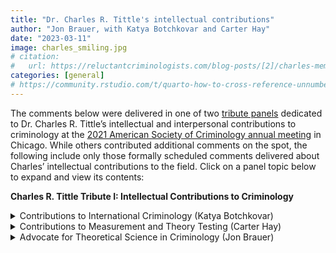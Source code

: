 ```yaml
---
title: "Dr. Charles R. Tittle's intellectual contributions"
author: "Jon Brauer, with Katya Botchkovar and Carter Hay"
date: "2023-03-11"
image: charles_smiling.jpg
# citation: 
#   url: https://reluctantcriminologists.com/blog-posts/[2]/charles-memorial.html
categories: [general]
# https://community.rstudio.com/t/quarto-how-to-cross-reference-unnumbered-book-chapter/136279/2
---
```


The comments below were delivered in one of two [tribute panels](https://tinyurl.com/yf3uexwu) dedicated to Dr. Charles R. Tittle's intellectual and interpersonal contributions to criminology at the [2021 American Society of Criminology annual meeting](https://asc41.com/events/2021-asc-annual-meeting/) in Chicago. While others contributed additional comments on the spot, the following include only those formally scheduled comments delivered about Charles' intellectual contributions to the field. Click on a panel topic below to expand and view its contents:
 
**Charles R. Tittle Tribute I: Intellectual Contributions to Criminology**
 
<details> <summary> Contributions to International Criminology (Katya Botchkovar) </summary>

## Contributions to International Criminology {#sec-charles_international}  

**by [Katya Botchkovar](https://cssh.northeastern.edu/faculty/ekaterina-botchkovar/)**

*Katya gave us permission to share the recorded video of her presentation, which was delivered remotely for the ASC tribute session:*

{{< video https://youtu.be/PgUFS5-Cum4 >}}

</details>

<details> <summary> Contributions to Measurement and Theory Testing  (Carter Hay) </summary>

## Contributions to Measurement and Theory Testing {#sec-charles_measurement}

**by [Carter Hay](https://criminology.fsu.edu/faculty-and-staff/carter-hay)**

### Introduction

*Carter gave us permission to share the written notes for his comments delivered for the ASC tribute session:*

Thank you Jon, and thank you for all of your organizing these sessions that allow us to reflect on Charles as such an important scholar and person for the field of criminology but also in our lives. My areas to cover are measurement and theory testing, and it was a wonderful idea to put those two together because when we look at Charles’s research in broad strokes, those two are inherently linked. I think of it in this way:

- Charles was as theoretical as they come — he approached each issue with a deep concern for theory.
-	But he also was immensely empirical; analyzing data and testing hypotheses are the core of his research activities.
-	But a third thing: He commonly used data that he had some part in collecting, which meant that he wasn’t having to rely on the measures available in secondary data; instead, he played a role in shaping new novel measures of theoretical concepts.

This ultimately translated into extraordinary number of novel creative tests—studies that are among the best and most influential tests of a given theory, and this often was due in part to measurement. 

And he did this for MANY different theories — by my count, it’s at 10 different theories not just that Charles was able to test, but that he was able to test with original data that enabled he and his co-authors to design their own measures:

-	Differential association theory
-	Self-control theory
-	Deterrence theory
-	Reintegrative shaming and labeling theory
-	Strain theory, including general strain theory
-	Situational action theory
-	Colvin’s social support/coercion theory

And then there also are theoretical topics that cut across **multiple** theories, including innovative work on:

-	criminal motivations
-	morality and crime and religiosity and crime.

It’s not possible talk about all of those areas where Charles had a big impact with respect to measurement and empirical testing. I’m instead going to discuss two of those areas—deterrence and self-control—in some detail as illustrations of his general approach and his lasting influence.  

### Deterrence 

So the first area I want to focus on is deterrence. Charles’s work in this area most clearly begins with the Tittle (1969) article that used official data for the 50 states to reveal that the certainty of punishment—as indicated by the probability of imprisonment—was associated with lower crime and that severity (the length of prison sentences) also could reduce crime when certainty was at high levels. Charles’s key point in that article and in several others that followed in the 1970s was that deterrence needed to be taken seriously; it had been dismissed, but this wasn’t because good testing or good data had found problems; instead, he saw biases in play along with a tendency to go along with the conventional wisdom even when it wasn’t on firm ground.

Charles wasn’t in favor of deterrence theory, he wasn’t opposed to it—he wanted to test it effectively.

And his ideas on how best to test deterrence evolved fairly quickly and they would help shape the field.  In 1972, Charles gets an NSF grant of $100,000 to fund a survey approach to testing deterrence theory. The results of that work were published in the book Sanctions and Social Deviance was published in 1980 and in some other articles published around that time. 

Early in the book, he makes the case for studying deterrence with surveys, which of course, was quite different than his 1969 test that attracted so much attention—he expressed some real doubts that the macro-level research could ever explicitly reveal fear of sanctions as the operative mechanism, and this was crucial for distinguishing deterrence from other mechanisms by which punishment can affect crime. 

Also, Charles felt that causal order issues would be tough to parse out because of how legal systems are embedded in complicated social contexts where history looms large. Even with sophisticated analyses, it was difficult to determine whether low certainty was leading to high crime, or conversely, whether high crime was leading to low certainty. 

So he set out to try to address these two issues with a survey of roughly 2,000 adults randomly selected from three states: Iowa, Oregon, and New Jersey. 

So on that first issue, Charles’s created an comprehensive measure of fear of sanctions. He identified multiple indicators of fear that were used for a multitude of different rule violations, with these capturing:

- the chances that people would find out?
- would those be people you know? 
- would lots of people in the community find out?
- would there be a loss of respect? 
- would it produce an arrest?
- would produce jail? 

And then scores were further adjusted based on the person’s peer deviance—if most of the people that someone knew engaged in deviance, then them finding out probably shouldn’t be seen as increasing sanction fear.   

Now, I’ll emphasize that Charles was not the only one pursuing this survey approach at this time (Waldo, Chiricos, Anderson), but his comprehensive approach to measurement was unique and his attention to scaling was meticulous.

- And let me mention something in connection to that — when you go to Charles’s CV, you see that 4 of his first 6 publications were explicitly measurement-oriented methodological pieces — measurement and scaling were the explicit priorities of the paper. This included articles or research notes from 1966-68 in American Journal of Sociology, Public Opinion Quarterly, Sociometry, and Social Forces. Collectively, they were cited more than 600 times and often re-printed.
- These articles precede the articles in criminology that we think of regarding Charles’s career, and they dealt with things like political activity and bureaucratization, but there’s some foreshadowing that innovation and rigor in the area of measurement would be central to his work. 

But the scope of his survey-based approach to deterrence theory also was unique—it was a big project drawing a very diverse set of subjects from 3 states to ensure big variations in social contexts—which is critical to testing deterrence theory—a convenience sample taken from a group of people in the same social context simply isn’t the best test.

So that’s innovation #1 — taking the most rigorous approach possible to get at that mechanism of fear.

The second innovation dealt with this causal order issue, which had its own problems when using the survey approach. In cross-sectional studies, perceived certainty, severity, or fear of sanctions is measured at the time of the survey and offending is measured for the prior 6 or 12 months creating an obvious causal order concern in which offending precede perceptions of sanctions. 

Now longitudinal panel data could be used but that’s difficult to come by and it creates the problem of lags—current perceptions are being used to predict future behavior, but what if perceptions of sanctions change and those current perceptions being measured at the time of the survey become outdated. 

So Charles had an interesting fix for this — he measured projected deviance. 

He asked this question: “If you were in a situation tomorrow where you had an extremely strong desire or need to [fill in the blank on the behavior], what are the chances that you would actually do it?” 

So he used current perceptions of punishment to predict this measure of **projected deviance**, but he also measured prior deviance — it could be used as a conditioning variable or a control variable, and this measurement advance created much stronger causal inferences, especially in light of the later research that would show that projections of future deviance often were strongly correlated with actual deviance. 

And this approach becomes the basis for many criminological studies that in some way make use of projected deviance or crime, intentions to offend, willingness to offend, and the vignette studies. These studies go beyond deterrence theory—studies on strain theory, differential association theory, self-control theory, and so on. In many instances, they cite Tittle’s earlier work—that’s especially true for the people in this room because there are a lot of us who have used these measures—but even when Tittle wasn’t cited, they typically lean on the same basic rational that Charles drew attention to more than 40 years ago: 

the desire to use cross-sectional data to examine contemporaneous or short-term effects (rather than lagged effects) and to do so with stronger causal inferences. 

Taking these two innovations together, what did Charles find? Findings that are very close to the current state of knowledge today. He found that:

-	Sanction fear reduces offending but fairly modestly.
-	Perceived informal sanctions tends to matter more than perceived formal sanctions. 
-	And sanction fear generally has smaller effects than other theoretical variables, including moral commitments, social bonding, and differential associations. 

And Charles discovered lots of contingencies. His findings on this are immensely valuable; they laid the groundwork for interesting work to come on the idea of differential deterrability — with sanction fear operating more for some people and under some circumstances than others. 

#### (Mark Stafford on deterrence) {#sec-charles_deterrence}

And this issue of contingencies is something that [Mark Stafford](https://faculty.txst.edu/profile/1921048) emphasized in comments that he sent me. Mark had a family issue arise and he wasn’t able to travel to Chicago, but I wanted to share with you his comments on this issue:

> Most deterrence researchers have paid lip-service to the idea that the threat of legal punishment probably interacts with other variables to affect the likelihood of crime.  However, few have followed through on it, and no one as much as Charles.  This was a central theme in his Sanctions and Social Deviance:  The Question of Deterrence.  A brief perusal of his deterrence studies over the years reveals that he looked at interactions between punishment threats and age, gender, informal punishments, self-control, and morality. 

> Probably my favorite deterrence research by Charles focused on the possible interaction between punishment threats and motivation to commit crime.  When I was a graduate student at the University of Arizona, I remember students (Mark Warr, Kirk Williams, Joe Rankin, and I) drinking with faculty (Jack Gibbs, Maynard Erickson, and Gary Jensen) on many occasions and discussing the obvious that punishment threats could not deter unless people were motivated to commit crime.  We concluded, however, that motivation was too complex to capture in a simple measure.  Move ahead decades later and that is exactly what Charles did – he measured motivation, and by simply asking people how much they wanted to commit crime.  It turned out that this measure interacted with punishment threats to form a strong predictor of crime.  Charles had a real talent of taking complex ideas and reducing them to their basics.  What was too complex for the rest of us was easy for Charles.  As a consequence, deterrence research is decades ahead of where it would have been without Charles.  Perhaps it is hyperbole to compare Charles with Bentham and Beccaria, but I bet they would have liked to pick Charles’ brain about deterrence, and I bet Charles would tell them many things they got wrong. 

### Self-control theory—many innovations here

Let me pivot now to self-control theory, which is an area where Charles’s contributions are immense. Many of the things we know about this theory are things we learned from Charles’s work.

If you look at Charles’s book reviews and commentaries on Gottfredson and Hirschi’s self-control theory, along with comments he’d make, three things were clear: (1) he saw some shortcomings in the theory, (2) he was nevertheless impressed by the case they made for self-control being an important neglected variable, and (3) he knew the theory would attract a lot of attention and testing. 

And a question has occurred to me, one that I wished I’d asked him: In 1991, when Charles published one of the first reviews of Gottfredson and Hirschi’s book, did he anticipate that he himself would become so central to the empirical testing of the theory? I don’t know; maybe some of you do. 

But his centrality is unquestioned.

It begins obviously with the Grasmick et al. self-control scale, which of course never gets referred to by the more long-winded label of the Grasmick, Tittle, Bursik, and Arneklev scale. But I do know that Charles was quite involved in the development of that scale because he once described the painstaking process he went through to try to identify items from the California Psychological Inventory, along with the recognition at various points that newly invented items also would be needed. 

That resulting scale they came up with was examined with new data from the Oklahoma City Survey in one the first tests of the theory, and that scale or subsets of it of it have been used in scores of studies. And their original study also has been cited more than 2600 times. The bottom line is that this scale is in many ways the gold standard for measuring self-control in criminology, and the meticulous attention to its scaling has inspired further research into not just this measure but possible limitations in Gottfredson and Hirschi’s initial conceptualization of self-control. 

Another notable innovation of Charles’s in this area involves the distinction between **self-control ability and self-control interest**, along with his creative attempts to empirically distinguish them. This 2004 article with Grasmick and Ward really displays Charles’s skill in getting at the interplay between theoretical creativity and measurement. This study went beyond the arguments of the theory to consider something new, but rather than just making an interesting argument, he used data and creative measurement to test it.

The argument was this: self-control theory and research had been really centered on the idea that people differ in the **ABILITY (or capacity)** to exercise self-control—some people have that ability, some people don’t. Charles’s point was that there also could be variation in self-control **INTEREST**. Here’s what he said:

> some people may have a strong capacity for self-control but may not always want to exercise it, while others may have weak self-control ability but have such a keen interest in controlling their deviant impulses that they end up conforming.

So these two things—ability and interest—can both be consequential and maybe they even interact with each other. Maybe the effect that one has on crime depends on how much of the other they possess. 

- And he also raises this interesting possibility: self-control **interest** could be distinct from ability in being especially responsive to social stimuli. Maybe self-control ability is pretty stable in the way that the theory predicts, but interest—do you feel like exercising the self-control you really do possess or do you not feel like it?—is probably a much more situationally-fluid variable.

So in this study, using Oklahoma City Survey data, they construct a measure of self-control interest, and they do so with items that place a person in a situation in which they have the option of REFRAINING from some deviant action, and they ask might come from refraining—

-	would it allow them to feel proud?
-	to earn praise from others? 
-	to avoid losing the respect of people they care about?
-	to avoid feeling guilty? 

If they say yes to these things, that’s an **interest** in exercising self-control. 

And very quickly on the findings:

-	They found that items measuring self-control interest coalesced nicely, loading on the same factor and not loading on a 2nd factor that including the traditional self-control ABILITY items.
-	Self control interest and self-control ability BOTH affected offending, often similarly, but when differences did emerge, it was **INTEREST** having the greater effect
-	There was some evidence of interaction such that self-control ability mattered less when a person was really INTERESTED in exercising self-control.

Now there are other innovations that Charles had on self-control research, including measurement, but I’m running out of time. And there are other areas beyond deterrence and self-control theory that I would have liked to discuss. In particular, Charles’s research with Jon Brauer on Colvin’s social support and coercion theory in my mind provides a similar gold standard for testing that theory and measuring its concepts in both global and domain-specific ways.

But there’s not time, so I’ll just conclude by saying that the lasting influence of Charles’s research on theory testing and measurement comes back to a simple premise that seemed to always guide him, and we should be inspired to have it guide us as well. I believe that premise that really guided Charles was this: 

- Before reaching a conclusion on something, get the highest quality evidence you can, even if doing that is really hard. And it probably will be really hard. Press on and do it anyway.

</details>

<details> <summary> Advocate for Theoretical Science in Criminology  (Jon Brauer) </summary>

## Advocate for Theoretical Science in Criminology {#sec-charles_science}

**by [Jon Brauer](https://jonbrauer.com)**

### Introduction 

As my colleagues have described, Charles’ scholarship advanced so many areas of criminological inquiry, including: (1) several important substantive debates in criminology; (2) concept measurement & theory testing using survey research; (3) and assessment of the generality of criminological patterns & theories across international contexts. As scholars, many of us would love to make meaningful contributions to any single issue within one of these broad areas. The breadth, magnitude, and consistency of his contributions cements Charles Tittle’s status as one of the brightest stars in our criminological universe. 

Throughout all this work, one would be hard-pressed to find a theory of crime or deviance that was popular or that emerged during his illustrious 55+ year career that Charles had not read, reviewed, and even directly tested himself. Think about that a moment. He did not devote his time to becoming a specialist in any one theory or any particular area of inquiry. Rather, he devoted his time to becoming a specialist in countless theories and interdisciplinary areas relevant to his vast domain of inquiry – human behavior. That is, Charles embodied a generalist or Renaissance model of scholarship that seems all too rare in today’s knowledge silos, perpetuated by narrow training specializations, focused research funding and accomplishments, and exponential growth in short, quick-hitting publications. 

Charles’ varied contributions stemmed directly from his philosophy of science. He was not simply jumping from latest fad to latest fad. He was not an opportunist doggedly seeking to aim his crosshairs at every emergent idea from other hard-working scholars. He was not just publishing because that is what we do. No, Charles had much loftier aims with his research and writing. Individually and in their totality, his publications reflect his deep commitment to the health and vibrancy of the field of criminology. In fact, to Charles, the health and vibrancy of a scientific field is tantamount to the health and vibrancy of *theoretical development* in that field. 

Likewise, Charles devoted his entire career – and such a massive portion of his precious hours spent on this Earth – to trying to improve our theories: by reading them, thinking about them, testing them, critiquing them, developing them, and by advocating for and training others to do the same. 

### Charles’ Philosophy & The Mansion of Science

Charles was not known as someone who spent much time writing explicitly about philosophy of science. Yet, he certainly had a coherent working scientific philosophy – his belief in and advocacy for the centrality of theories to scientific progress was a cornerstone – and while his scientific philosophy was readily apparent to those who knew him well, it also emanated from his teachings and writings. 

In the introductory lecture to one of his foundational graduate theory courses, Charles would begin by describing the “mansion of science” as having many rooms, with these rooms divided into blocks representing different paradigms or models of science. After describing other complementary or competing models of science, such as descriptive, *vehrstehen*, engineering, critical, nihilistic approaches, and the like, Charles would then endorse the “theoretical science” model, which he viewed as the most efficient, reliable means of fostering scientific progress. He would also pointedly profess that the theoretical science model occupied the most rooms and held the best real estate in the mansion of science. 

In this regard, Charles views were heavily influenced by works such as Richard Braithwaite’s classic 1953 book, *Scientific Explanation*, and by Paul Reynolds’ 1971 book, *A Primer in Theory Construction*. Reynolds’ book was particularly influential to Charles’ working scientific philosophy. 

Like Reynolds, Charles viewed the goals of science and scientific activity as: 

(1) providing *typologies*, or identification and organization of phenomena into conceptual categories of similar and different things; 
(2) permitting the accurate *prediction* of future phenomena; 
(3) providing accurate *explanations* for past phenomena; and
(4) providing people a *sense of understanding* about how and why phenomena occur via full articulation of the causal mechanisms linking changes in some concepts (causes) with changes in other concepts (effects). 

(Many would add the *potential for control* of phenomena as a secondary consequence of accurate explanation and prediction, though Charles was infamously resistant to making the jump from *is*-based knowledge to *ought*-based control or policy prescriptions given the state of our evidence, to which I will return soon.) 

If these indeed are the primary goals of scientific activity, then theory development is central to science. Theories provide our typologies, or our conceptual categories and shared language about phenomena. Theories are our explanations of phenomena, and we use them to generate and test predictions. Likewise, theories are our (variably) formalized answers to why and how things occur and, as such, they do, or they fail to, provide us with a sense of understanding about – or potential for effective control of – phenomena. So, for Charles, science goes as our theories go. 
Also, like Reynolds, Charles viewed scientific progress or the successful pursuit of these goals as occurring most efficiently through what is reminiscent of a Lakatosian process involving: 

1.	Observing, describing, & making initial empirical generalizations about phenomena -> 
2.	Developing initial hypotheses, or what Charles endearingly called “simple theories,” that explain some of those descriptive patterns or empirical generalizations -> 
3.	Rigorous testing of these (often numerous, varied, & competing) hypotheses or “simple theories” -> 
4.	Slow accumulation of knowledge from these tests; identification of additional generalizations & negative cases; and, ultimately, the development of new theories that better account for patterns observed in accumulated knowledge base through processes such as theoretical invention, elaboration, or integration. 

Charles most explicitly outlines his adherence to this philosophy in one of my favorite pieces of his – a chapter in Gilbert Geis & Mary Dodge’s wonderful 2002 book, *Lessons of Criminology* (see p.32-3), entitled “Confessions of a Reluctant but Committed Criminologist.” In it, he describes the eventual development of adequate theories ultimately is what will permit “explanation, prediction, and sometimes control of criminal/deviant or other human behavior.” He warns, a la Lakatos, that “[t]he whole process, however, is long and tedious, with knowledge growing in a cumulative process. One study means nothing; collections of large numbers and varieties of progressively more refined studies are required.” (p.33).

### Lessons of a Reluctant but Committed Criminologist 

In that Reflections chapter, Charles also described the first four important lessons of his academic career, which crystallized during his time on the faculty at Washington State University. Those are that: 

1.	Our body of verified scientific knowledge is exceptionally weak
2.	[Theoretical] Science is the best model for criminological work
3.	Bias is pervasive in social science, including criminology, & is an archenemy of knowledge
4.	Recommendations or guidelines from criminologists for social policy should be delayed until there is a strong scientific base of relevant knowledge 

Charles then states: “…to fully comprehend their import [of these four lessons] one must share certain definitions and orientations about the meaning of science.” That is, one must share a view of science as ideally involving the slow process of knowledge construction through careful observation, empirical generalization, explanation, testing, evolution of community consensus about the adequacy an explanation following accumulation of supporting and challenging test results, development of refined explanations under more general explanatory schemes or adequate theories, and rinse and repeat. 

Charles worked with intention according to these lessons. His strong dedication to theory development always involved frequent testing of others’ ideas; ultimately, these efforts also culminated in his magnum opus, *Control Balance: Toward a General Theory of Deviance*. His advocacy for theoretical science was readily apparent in his book, in his reactions to critics of the book, and in his later published refinements to control balance theory.  

### Culmination in His Magnum Opus, *Control Balance*

In the first sentence of his published reply in *Theoretical Criminology* to John Braithwaite’s review of *Control Balance*, Charles summarized the dual aims of his book:

> “*Control Balance*… tries to do two things. One is to set forth a paradigm for theory building and the other is to present an exemplar to be used as a starting point for the application of that paradigm. An important theme contained within the paradigm is that theory must represent the collective efforts of the community of scholars. No specific theoretical effort should be owned by anybody, a specific formulation is always tentative, and theory cumulates and improves as many individuals add their ideas and the results of research to the enterprise…” 

The paradigm he envisions here is a theoretical science of criminology oriented toward the collective, collaborative construction of causal process theories. The first half of *Control Balance* described this paradigm in detail. He started by illustrating both the utility and deficiencies inherent in existing “simple theories” of crime and deviance, thereby convincingly highlighting the need for a new paradigm such as his – and likely disaffecting at least as many readers as he convinced in the process. He then described core features of an adequate theory, calling for criminologists to work towards developing theories with sufficient *breadth*, *comprehensiveness*, *precision*, and *depth*. He subsequently argued that integration around central causal processes or mechanisms, as opposed to invention or elaboration, holds the greatest promise for collaborative efforts at effective theory development.  

I am convinced our field would benefit from widely disseminating these initial chapters as a touchstone by which we judge our ideas and organize our efforts. In particular, I think we really need collective commitment to improving the *precision* of our causal predictions – to “identifying the conditions that influence exactly when and to what degree causal processes will unfold, the nature of the causal effects, the time interval between the proposed causes and expected effects” (or timing, magnitude, and functional form), and other contingencies that specify the scope or conditions under which the causal processes and predictions are expected to vary. 

Additionally, Charles thought our best chance at accumulating a meaningful body of scientific knowledge in criminology was for us to build a community of like-minded scholars dedicated to the same cause. Toward this end, foreshadowing post-replication crisis movements, Charles put forth provocative suggestions for a more collaborative peer review system (in *The Criminologist*), and he advocated for changes to our incentive structures and training regimes to foster theoretical science pursuits. For instance, in his 2002 Reflections chapter, Charles stated (p.33): 

> “For science to operate and to produce the desired outcomes, it must be supported by a community of scholars dedicated to the scientific enterprise. This community of scholars must structure itself to reward those who follow its dictates and ignore those who do not, and it must socialize new members in the values and methods of science. Those values include dedication to: (1) knowledge gained through the scientific method, (2) objectivity, (3) the search for truth, (4) open discussion and sharing of information, and (5) skepticism and mutual criticism. Science, therefore, is not value free. It is absolutely committed to a value system – the values of science. Moreover, science is a jealous master, insisting that other values (ideology and personal commitments) be rejected or overcome, at least when attempting to do science.” 

Charles also insisted that, this being a difficult task, we scientists organize our community to check competing values by “insisting on review by demanding critics, rewarding those who work against their own personal interests and values, and granting prestige to those who most fully exhibit the ideals of science while stigmatizing those who betray the cause.” If we meet these ideals, Charles asserted that “science can lead to knowledge that is more reliable, satisfying, and useful than any other paradigm by which people seek to understand human behavior and social organization.” However, “practicing science is difficult, especially for those who study social phenomena.” So, “the best that we criminologists can do is to practice science to the fullest extent possible, recognizing that our work often falls short and being cautious in our claims.” 

### Back to the Mansion

How did Charles think we criminologists are doing in this regard? Well, remember that mansion of science? I will refrain from elaborating on our self-derogatory conversations about which floors (or subfloors) our fields – sociology, criminology, & criminal justice – took up in the mansion. What I will say, though, is that over their final several years attending ASC, Charles and his close friend Jim Short would frequently lament about the diminishing number of ASC panels devoted specifically to theory compared to the burgeoning number of panels representing work within those other paradigms. Moreover, in our last conversations, Charles expressed much pessimism about the health of criminology and the future of theoretical development in our field. 

I certainly empathized with his viewpoint – much more so than I let him know in those conversations. However, I also pointed to various developments – such as emerging theoretical solutions to the replication crisis; advances in formal modeling; sophisticated theorizing and prediction in the Bayesian movement; and theoretical advancements tied to the counterfactual causal revolution – that I think hold much promise for interdisciplinary social science. He was also encouraged when I summarized Proctor & Niemeyer’s new book, *Mechanistic Criminology*, which (I think) in many ways represents a new generation of criminologists carrying Charles’ paradigmatic torch into exciting unexplored theoretical territory and, likewise, holds much promise for our field. 

Most importantly, across more than a half-century of scholarship, Charles practiced science to the fullest extent possible, he never failed to recognize that his work often fell short, and likewise he was consistently cautious in his claims. In doing so, he was perhaps most effective as a relentless advocate for theoretical science in criminology in leading us by example. His writings will live on in the scholarly record – with each of his individual studies meaning nothing on their own but, collectively, each contributing as “grist for the mill” of science in the long and tedious process of cumulative knowledge production. Additionally, likely without explicitly intending to do so, he built a community of like-minded scholars – including many of you in this room – who share his pursuit and, in doing so, make his journey and his immense sacrifices on the alter of science meaningful. 

### Community Building by Example

Finally, as a last testament to his advocacy and community building by example, I would like to close with quotes from a few students of Charles’ students – these are young scholars, a generation removed, most of whom never had the pleasure of meeting the man, the myth, the legend in black jeans and cowboy boots. 

As these excerpts come from a list of longer quotes that I collected for a different purpose – to read to Charles as he neared the end – I have kept the authors’ names anonymous here. They are a small sample, but I think these effectively represent the legacy of influence that Charles Tittle has left with his students and colleagues. 

First, two assistant professors who never met Charles but had read Control Balance in a graduate course state that reading Control Balance theory reminded them: 

> “of the creativity, effort, and time it takes to actually put forth a theory. Your review of previous criminological theories and their weaknesses to even set up Control Balance Theory shows how meticulous you were in theory building approach. In today’s race to publish, it is easy to lose sight of the difficulty and time it takes to develop a comprehensive framework for thinking about crime.”

An advanced doctoral student states that “Dr. Charles Tittle was the first scholar who was able to convince me of the value and power of theory and” that reading *Control Balance* “was, in the deepest sense of the word, enlightening.” After reading it, this student says: 

> “I now think theory development and testing are some of the most important scientific endeavors social scientists can and should engage in--moreover, I find them the most intellectually satisfying! It turns out I love theory. His book, his articles, and even discussions with his former students influenced by his work have certainly shaped my trajectory as a student and a scholar. And I am certain that echoes of his influence will continue to shape the rest of my academic career.”

An advanced graduate student states that: 

> “Control Balance had a tremendous influence on me… in illustrating and breaking down all the complexities that go into theory building and integration. We all know human behavior is a complicated phenomenon, but the way Control Balance looks at the integration of theories to build a general theory of crime and how it connects the numerous converging variables, which each exists on their own continuum, is just artistry. Dr. Tittle's work really stuck with me in enumerating how much work we have ahead of us in our field (and in many other fields) to truly understanding the nature of crime and deviance. His call for the continued elaboration on his work really sets a precedence for how we as scholars should approach and encourage critiques, elaboration, and hopefully integration on our own work instead of falling into the time-old tradition of pure competition.”

A newer doctoral student says that prior to reading *Control Balance* for a course: 

> “I had not, in fact, taken any interest in theory construction or debate, believing it to be outside of my level of comprehension. Upon reading Control Balance, I realized that theory is not a tool that one can afford to overlook out of fear of dissonance and ambiguity. As an individual who has only just begun to break into the world of theoretical science…, your book could not have come to me at a better time. For that, I thank you and proudly take up your call toward better theory, debate, and collaboration…”

Finally, an advanced doctoral student explains various lessons learned from Charles work: 

> “…your [Reflections chapter] taught me that it is important to be nice in the work that we do (from your conversation with Dr. Short), that it is okay to do science for the sake of science, and not to be supremely concerned with policy relevance. Along similar lines, your article The Arrogance of Public Sociology taught me to employ healthy skepticism regarding research that is primarily public/policy driven. Additionally, your work on Control Balance Theory has helped me see where existing theories are deficient, how they can potentially be improved, and how complex it is to formulate a grand theory of deviant/criminal behavior.”

This student also reflected on how Charles’ legacy of mentorship was indirectly influential in teaching the importance of: 

> “…increasing methodological rigor in research methodology/statistical analysis, creating a more transparent and cumulative science, being honest about things we do not know in the field, and an appreciation for the importance of testing and refining criminological theory. … I am forever grateful to you and cannot wait to pass on these principles to students of my own one day.”

I could not have said that better myself. Thank you, Charles. 

</details>
